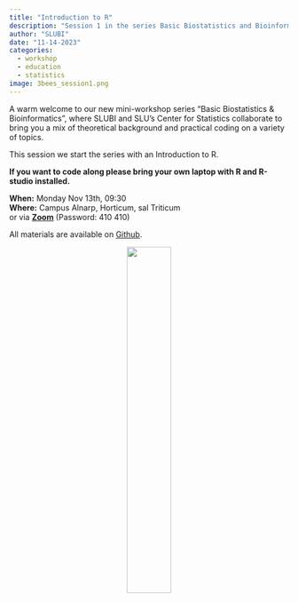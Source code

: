 ```yaml
---
title: "Introduction to R"
description: "Session 1 in the series Basic Biostatistics and Bioinformatics"
author: "SLUBI"
date: "11-14-2023"
categories:
  - workshop
  - education
  - statistics
image: 3bees_session1.png
---
```


A warm welcome to our new mini-workshop series “Basic Biostatistics & Bioinformatics”, where SLUBI and SLU’s Center for Statistics collaborate to bring you a mix of theoretical background and practical coding on a variety of topics.
 
This session we start the series with an Introduction to R. 

**If you want to code along please bring your own laptop with R and R-studio installed.**
 
**When:** Monday Nov 13th, 09:30\
**Where:** Campus Alnarp, Horticum, sal Triticum\
or via **[Zoom](https://slu-se.zoom.us/j/69486568642)** (Password: 410 410)

All materials are available on [Github](https://github.com/SLUBioinformaticsInfrastructure/Three_Bees_Workshop_Series).


<center>
![](../../../images/3bees_fulltext_ampersand2.png){.class width=40%}